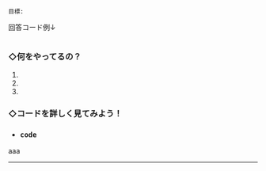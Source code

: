 ## 
```
目標: 
```
回答コード例↓
``` swift
```

### ◇何をやってるの？  
1. 
2. 
3. 
   
### ◇コードを詳しく見てみよう！
- ### `code`

  
aaa  

---
